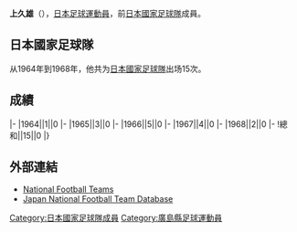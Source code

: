 {{Infobox football biography
|name=上久雄
|image=
|fullname=上久雄
|birth_date={{Birth date and age|1941|6|28}}
|cityofbirth=[[廣島縣|廣島縣]]
|countryofbirth=[[日本|日本]]
|height=
|position=[[後衛_(足球)|後衛]]
|currentclub=
|years=1960-1972
|clubs=[[八幡製鉄|八幡製鉄]]
|caps(goals)=
|nationalyears=1964-1968
|nationalteam=[[日本國家足球隊|日本]]
|nationalcaps(goals)=15 (0)
}}
'''上久雄'''（{{Bd|1941年|6月28日||}}），[[日本|日本]][[足球|足球]][[運動員|運動員]]，前[[日本國家足球隊|日本國家足球隊]]成員。

==日本國家足球隊==
从1964年到1968年，他共为[[日本國家足球隊|日本國家足球隊]]出场15次。

==成績==
{{Football player national team statistics|JPN}}
|-
|1964||1||0
|-
|1965||3||0
|-
|1966||5||0
|-
|1967||4||0
|-
|1968||2||0
|-
!總和||15||0
|}

==外部連結==
{{Reflist}}
*[http://www.national-football-teams.com/v2/player.php?id=46659 National Football Teams]
*[https://web.archive.org/web/20160303204530/http://www.japannationalfootballteam.com/en/players/kami_hisao.html Japan National Football Team Database]

{{1964年奥运会男子足球日本参赛名单}}
{{Japan-sport-bio-stub}}
{{Soccer-player-stub}}
[[Category:日本國家足球隊成員|Category:日本國家足球隊成員]]
[[Category:廣島縣足球運動員|Category:廣島縣足球運動員]]